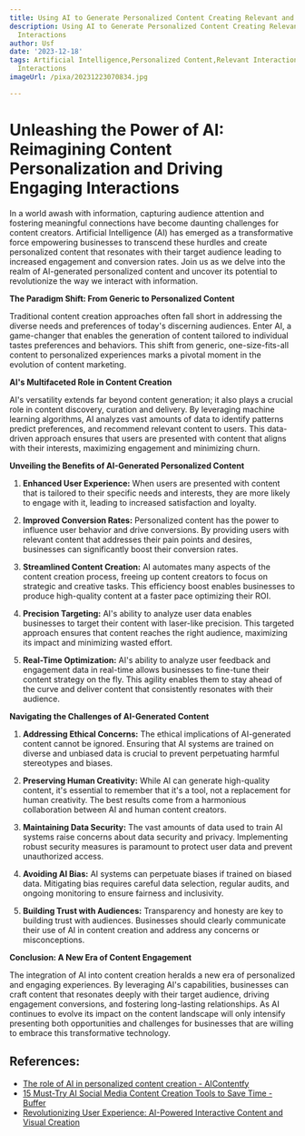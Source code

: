 ```yaml
---
title: Using AI to Generate Personalized Content Creating Relevant and Engaging Interactions
description: Using AI to Generate Personalized Content Creating Relevant and Engaging
  Interactions
author: Usf
date: '2023-12-18'
tags: Artificial Intelligence,Personalized Content,Relevant Interactions,Engaging
  Interactions
imageUrl: /pixa/20231223070834.jpg

---
```

# Unleashing the Power of AI: Reimagining Content Personalization and Driving Engaging Interactions

In a world awash with information, capturing audience attention and fostering meaningful connections have  become daunting challenges for content creators. Artificial  Intelligence (AI) has  emerged as a transformative force empowering businesses  to transcend these hurdles and create personalized content that resonates with their target  audience leading to increased engagement and conversion rates. Join us as we delve into  the realm  of AI-generated personalized  content and uncover its potential to revolutionize the way we interact with information.

**The Paradigm Shift: From Generic to Personalized Content**

Traditional content creation approaches often fall short in addressing the diverse needs and preferences of today's discerning audiences. Enter AI, a  game-changer that enables the  generation  of content tailored to individual tastes preferences and behaviors. This shift from generic, one-size-fits-all content  to personalized experiences marks  a pivotal  moment in the evolution of content marketing.

**AI's Multifaceted Role in Content Creation**

AI's versatility extends far beyond  content generation; it also plays a crucial role in content discovery, curation and delivery. By leveraging machine learning algorithms, AI analyzes vast  amounts of data to  identify patterns predict preferences,  and recommend relevant content to users. This data-driven approach ensures that users  are presented with content that aligns with their interests, maximizing  engagement and minimizing churn.

**Unveiling the Benefits of AI-Generated Personalized Content**

1. **Enhanced User Experience:** When users are presented with content that is tailored to their specific needs and interests,  they are more likely to engage with it, leading  to increased satisfaction and loyalty.


2. **Improved Conversion Rates:**  Personalized content has the power to influence user behavior and drive conversions.  By providing users with relevant content that addresses their pain points and desires,  businesses can significantly boost their conversion rates.


3. **Streamlined Content Creation:** AI automates many aspects  of the content creation process, freeing  up content creators to focus on strategic and creative  tasks. This  efficiency boost enables businesses to produce high-quality content at a faster  pace optimizing their ROI.


4. **Precision Targeting:** AI's ability to analyze user data enables businesses to target their content with laser-like precision. This targeted approach ensures that content reaches the right audience, maximizing its impact and minimizing wasted effort.


5. **Real-Time Optimization:** AI's ability  to analyze user feedback  and engagement data  in real-time  allows  businesses to fine-tune their content strategy on the fly. This agility enables them to stay ahead of  the curve and  deliver  content that consistently resonates with their audience.

**Navigating the Challenges of AI-Generated Content**

1. **Addressing Ethical Concerns:** The ethical implications of AI-generated content cannot be ignored. Ensuring that AI systems are trained on diverse and unbiased data is crucial  to prevent  perpetuating harmful stereotypes  and biases.


2. **Preserving Human Creativity:** While AI  can generate high-quality content, it's essential to remember that it's a tool, not a  replacement for human creativity. The best results come from a harmonious collaboration between AI and human content creators.


3. **Maintaining Data Security:** The vast amounts of data used to train AI systems raise  concerns about  data security  and privacy. Implementing robust security measures is paramount to protect  user data and prevent unauthorized access.


4. **Avoiding AI Bias:** AI systems can perpetuate biases if trained on biased data. Mitigating bias requires careful data selection, regular audits,  and  ongoing monitoring to  ensure fairness and inclusivity.


5. **Building Trust with Audiences:** Transparency and honesty are key to building trust with audiences. Businesses should clearly communicate  their use of  AI in content creation  and address  any concerns or misconceptions.

**Conclusion:  A New Era of Content Engagement**

The integration of AI into content creation heralds a new era of personalized and engaging experiences. By leveraging  AI's  capabilities, businesses can craft content that  resonates deeply with their target audience,  driving engagement conversions, and fostering long-lasting relationships.  As AI continues to evolve  its  impact on the content landscape will only intensify  presenting both opportunities and challenges for businesses that are willing to  embrace this transformative technology.

## References:
- [The role of AI in personalized content creation - AIContentfy](https://aicontentfy.com/en/blog/role-of-ai-in-personalized-content-creation)
- [15 Must-Try AI Social Media Content Creation Tools to Save Time - Buffer](https://buffer.com/resources/ai-social-media-content-creation/)
- [Revolutionizing User Experience: AI-Powered Interactive Content and Visual Creation](https://www.linkedin.com/pulse/revolutionizing-user-experience-ai-powered-interactive-content)
